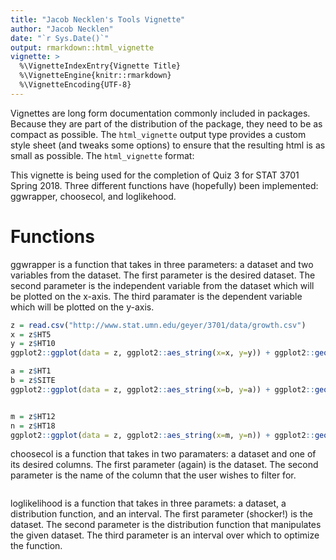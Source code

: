 ```yaml
---
title: "Jacob Necklen's Tools Vignette"
author: "Jacob Necklen"
date: "`r Sys.Date()`"
output: rmarkdown::html_vignette
vignette: >
  %\VignetteIndexEntry{Vignette Title}
  %\VignetteEngine{knitr::rmarkdown}
  %\VignetteEncoding{UTF-8}
---
```


Vignettes are long form documentation commonly included in packages. Because they are part of the distribution of the package, they need to be as compact as possible. The `html_vignette` output type provides a custom style sheet (and tweaks some options) to ensure that the resulting html is as small as possible. The `html_vignette` format:

This vignette is being used for the completion of Quiz 3 for STAT 3701 Spring 2018. Three different functions have (hopefully) been implemented: ggwrapper, choosecol, and loglikehood. 


# Functions
ggwrapper is a function that takes in three parameters: a dataset and two variables from the dataset. The first parameter is the desired dataset. The second parameter is the independent variable from the dataset which will be plotted on the x-axis. The third paramater is the dependent variable which will be plotted on the y-axis. 
```r
z = read.csv("http://www.stat.umn.edu/geyer/3701/data/growth.csv")
x = z$HT5
y = z$HT10
ggplot2::ggplot(data = z, ggplot2::aes_string(x=x, y=y)) + ggplot2::geom_point()

a = z$HT1
b = z$SITE
ggplot2::ggplot(data = z, ggplot2::aes_string(x=b, y=a)) + ggplot2::geom_point()


m = z$HT12
n = z$HT18
ggplot2::ggplot(data = z, ggplot2::aes_string(x=m, y=n)) + ggplot2::geom_point()
```
choosecol is a function that takes in two paramaters: a dataset and one of its desired columns. The first parameter (again) is the dataset. The second parameter is the name of the column that the user wishes to filter for. 
```r
```
loglikelihood is a function that takes in three paramets: a dataset, a distribution function, and an interval. The first parameter (shocker!) is the dataset. The second parameter is the distribution function that manipulates the given dataset. The third parameter is an interval over which to optimize the function. 
```r
```
